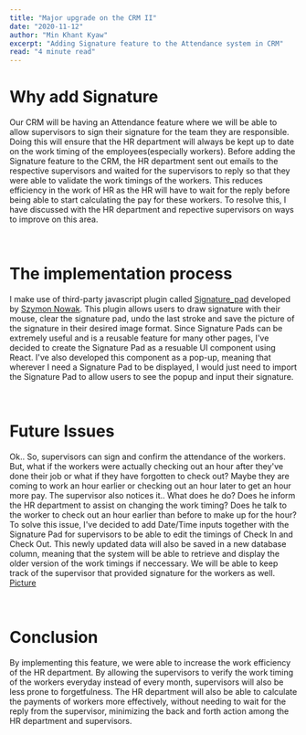 ```yaml
---
title: "Major upgrade on the CRM II"
date: "2020-11-12"
author: "Min Khant Kyaw"
excerpt: "Adding Signature feature to the Attendance system in CRM"
read: "4 minute read"
---
```


# Why add Signature

Our CRM will be having an Attendance feature where we will be able to allow supervisors to sign their signature for the team they are responsible. Doing this will ensure that the HR department will always be kept up to date on the work timing of the employees(especially workers).
Before adding the Signature feature to the CRM, the HR department sent out emails to the respective supervisors and waited for the supervisors to reply so that they were able to validate the work timings of the workers. This reduces efficiency in the work of HR as the HR will have to wait for the reply before being able to start calculating the pay for these workers.
To resolve this, I have discussed with the HR department and repective supervisors on ways to improve on this area. 

<br />

# The implementation process

I make use of third-party javascript plugin called [Signature_pad](https://github.com/szimek/signature_pad) developed by [Szymon Nowak](https://github.com/szimek). This plugin allows users to draw signature with their mouse, clear the signature pad, undo the last stroke and save the picture of the signature in their desired image format.
Since Signature Pads can be extremely useful and is a reusable feature for many other pages, I've decided to create the Signature Pad as a resuable UI component using React. I've also developed this component as a pop-up, meaning that wherever I need a Signature Pad to be displayed, I would just need to import the Signature Pad to allow users to see the popup and input their signature.

<br />

# Future Issues 

Ok.. So, supervisors can sign and confirm the attendance of the workers. But, what if the workers were actually checking out an hour after they've done their job or what if they have forgotten to check out? Maybe they are coming to work an hour earlier or checking out an hour later to get an hour more pay. The supervisor also notices it.. What does he do? Does he inform the HR department to assist on changing the work timing? Does he talk to the worker to check out an hour earlier than before to make up for the hour?
To solve this issue, I've decided to add Date/Time inputs together with the Signature Pad for supervisors to be able to edit the timings of Check In and Check Out. This newly updated data will also be saved in a new database column, meaning that the system will be able to retrieve and display the older version of the work timings if neccessary. We will be able to keep track of the supervisor that provided signature for the workers as well. [Picture](https://res.cloudinary.com/deqb1mah6/image/upload/v1609730440/Signature_Pad.png)

<br />

# Conclusion

By implementing this feature, we were able to increase the work efficiency of the HR department. By allowing the supervisors to verify the work timing of the workers everyday instead of every month, supervisors will also be less prone to forgetfulness. The HR department will also be able to calculate the payments of workers more effectively, without needing to wait for the reply from the supervisor, minimizing the back and forth action among the HR department and supervisors.
